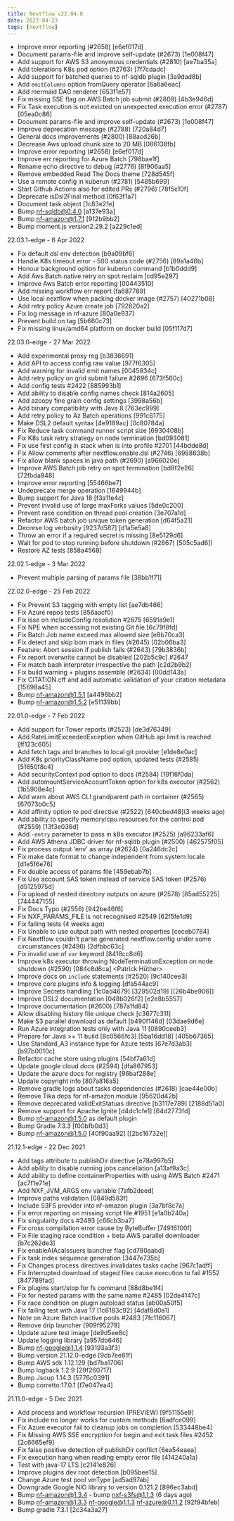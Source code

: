 ```yaml
---
title: Nextflow v22.04.0
date: 2022-04-23
tags: [nextflow]
---
```


- Improve error reporting (#2658) [e6ef017d] <Jorge Aguilera>
- Document params-file and improve self-update (#2673) [1e008f47] <Abhinav Sharma>
- Add support for AWS S3 anonymous credentials (#2810) [ae7ba35a]
- Add tolerations K8s pod option (#2763) [7f7cdadc] <Ben Sherman>
- Add support for batched queries to nf-sqldb plugin [3a9dad8b]
- Add `emitColumns` option fromQuery operator [6a6a6eac]
- Add mermaid DAG renderer [653f1e57]
- Fix missing SSE flag on AWS Batch job submit (#2809) [4b3e946d]
- Fix Task execution is not evicted on unexpected execution error (#2787) [05ea0c86] <Fabian Lehmann>
- Document params-file and improve self-update  (#2673) [1e008f47] <Abhinav Sharma>
- Improve deprecation message (#2788) [720a84d7] <Fabian Lehmann>
- General docs improvements (#2800) [88acd26b] <Ben Sherman>
- Decrease Aws upload chunk size to 20 MB [086138fb]
- Improve error reporting (#2658) [e6ef017d] <Jorge Aguilera>
- Improve err reporting for Azure Batch [798bae1f]
- Rename echo directive to debug (#2776) [8f906aa5] <Ben Sherman>
- Remove embedded Read The Docs theme [728d545f] <Paolo Di Tommaso>
- Use a remote config in kuberun (#2781) [5485b699] <Fabian Lehmann>
- Start Github Actions also for edited PRs (#2796) [78f5c10f] <Fabian Lehmann>
- Deprecate isDsl2Final method [0f63f1a7]
- Document task object [1c83e21e] <Ben Sherman>
- Bump nf-sqldb@0.4.0 [a137e93a]
- Bump nf-amazon@1.7.1 [912b9bb2]
- Bump moment.js version2.29.2 [a229c1ed]

22.03.1-edge - 6 Apr 2022 
- Fix default dsl env detection [b9a09bf6]
- Handle K8s timeout error - 500 status code (#2756) [89a1a46b] <xhejtman>
- Honour background option for kuberun command [b1b0ddd9] <kfrancisdev>
- Add Aws Batch native retry on spot reclaim [cd95e297]
- Improve Aws Batch error reporting [00443510]
- Add missing workflow err report [fa687789]
- Use local nextflow when packing docker image (#2757) [40271b08] <xhejtman>
- Add retry policy Azure create job [792820a2]
- Fix log message in nf-azure [80a0e937] <Manuele Simi>
- Prevent build on tag [5b660c73]
- Fix missing linux/amd64 platform on docker build [05f117d7]

22.03.0-edge - 27 Mar 2022
- Add experimental proxy reg [b3836691]
- Add API to access config raw value [977f6305]
- Add warning for invalid emit names [0045834c]
- Add retry policy on grid submit failure #2696 [673f560c]
- Add config tests #2422 [885993b1]
- Add ability to disable config names check [814a2605]
- Add azcopy fine grain config settings [3998a56b]
- Add binary compatibility with Java 8 [763ec999]
- Add retry policy to Az Batch operations [991c6175]
- Make DSL2 default syntax [4e9189ac] [0c80784a]
- Fix Reduce task command runner script size [6930408b]
- Fix K8s task retry strategy on node termination [bd093081]
- Fix use first config in stack when is into profile #2701 [44bdde8d] <Jorge Aguilera>
- Fix Allow comments after nextflow.enable.dsl (#2746) [6988638b] <Jorge Aguilera>
- Fix allow blank spaces in java path (#2690) [a966020e] <Jorge Aguilera>
- Improve AWS Batch job retry on spot termination [bd8f2e26] [72fbda848]
- Improve error reporting [55466be7]
- Undeprecate merge operation [1649944b]
- Bump support for Java 18 [f3a11e4c]
- Prevent invalid use of large maxForks values [5de0c200]
- Prevent race condition on thread pool creation [3e707a1d]
- Refactor AWS batch job unique token generation [d64f5a21]
- Decrese log verbosity [9237d587] [d1a5e5a8]
- Throw an error if a required secret is missing [8e5129d6]
- Wait for pod to stop running before shutdown (#2667) [505c5ad6]) <kfrancisdev>
- Restore AZ tests [858a4568]

22.02.1-edge - 3 Mar 2022
- Prevent multiple parsing of params file [38bb1f71]

22.02.0-edge - 25 Feb 2022
- Fix Prevent S3 tagging with empty list [ae7db466]
- Fix Azure repos tests [856aacf0]
- Fix isse on includeConfig resolution #2675 [6591a9e1]
- Fix NPE when accessing not existing Git file [6c79f8fd]
- Fix Batch Job name exceed max allowed size [e8b70ca3]
- Fix detect and skip bom mark in files (#2645) [02b06ba3] <Jorge Aguilera>
- Feature: Abort session if publish fails (#2643) [79b3836b] <Jorge Aguilera>
- Fix report overwrite cannot be disabled [202b5c9c] #2647 
- Fix match bash interpreter irrespective the path [c2d2b9b2]
- Fix build warning + plugins assemble (#2634) [00dd143a] <Jorge Aguilera>
- Fix CITATION.cff and add automatic validation of your citation metadata [15698a45] <Faruk D>
- Bump nf-amazon@1.5.1 [a4496bb2]
- Bump nf-amazon@1.5.2 [e51139bb]

22.01.0-edge - 7 Feb 2022
- Add support for Tower reports (#2523) [de3d76349] <Jordi Deu-Pons>
- Add RateLimitExceededException when GitHub api limit is reached [ff123c605]
- Add fetch tags and branches to local git provider [e1de8e0ac]
- Add K8s priorityClassName pod option, updated tests (#2585) [51650f8c4] <Ben Sherman>
- Add securityContext pod option to docs (#2584) [19f16f0da] <Ben Sherman>
- Add automountServiceAccountToken option for k8s executor (#2562) [1b5908e4c] <xhejtman>
- Add warn about AWS CLI grandparent path in container (#2565) [67073b0c5] <Simon Li>
- Add affinity option to pod directive (#2522) [640cbed48](3 weeks ago) <Ben Sherman>
- Add ability to specify memory/cpu resources for the control pod (#2559) [13f3e036d] <xhejtman>
- Add `-entry` parameter to pass in k8s executor (#2525) [a96233af6] <xhejtman>
- Add AWS Athena JDBC driver for nf-sqldb plugin (#2500) [462575f05] <Abhinav Sharma>
- Fix process output 'env' as array (#2624) [0a246dc2c] <Jorge Aguilera>
- Fix make date format to change independent from system locale [d1e5f6e76] <Jorge Aguilera>
- Fix double access of params file [459ebab7b] <Paolo Di Tommaso>
- Fix Use account SAS token instead of service SAS token (#2576) [d5125975d] <Florian De Temmerman>
- Fix upload of nested directory outputs on azure (#2578) [85ad55225] [744447155] <Florian De Temmerman>
- Fix Docs Typo (#2556) [942be46f6] <Kibubu>
- Fix NXF_PARAMS_FILE is not recognised #2549 [62f5fe1d9]
- Fix failing tests (4 weeks ago) <Paolo Di Tommaso>
- Fix Unable to use output path with nested properties [ceceb0784]
- Fix Nextflow couldn't parse generated nextflow.config under some circumstances (#2496) [2dfbbc63c] <Fabian Lehmann>
- Fix invalid use of `var` keyword [8418cc8d6]
- Improve k8s executor throwing NodeTerminationException on node shutdown (#2590) [084c8d6ca] <Patrick Hüther>
- Improve docs on `include` statements (#2520) [9c140cee3] <Alexander Toenges>
- Improve core plugins info & logging [dfa544ac9]
- Improve Secrets handling [1c0ad4679] [329502d19] [[26b4be906]]
- Improve DSL2 documentation [048b026f2] [e2e8b5557] <Manuele Simi>
- Improve documentation (#2600) [787a1fd84] <Ben Sherman>
- Allow disabling history file unique check [c3677c311]
- Make S3 parallel download as default [b490f146d] [03dae9d6e]
- Run Azure integration tests only with Java 11 [0890ceeb3]
- Prepare for Java >= 11 build [8c0566fc3] [5ba16dd18] [405b67365]
- Use Standard_A3 instance type for Azure tests [67e7d3ab3] [b97b0010c]
- Refactor cache store using plugins [54bf7a61d]
- Update google cloud docs (#2594) [dfa867953] <Ben Sherman>
- Update the azure docs for registry [96baf288e] <Abhinav Sharma>
- Update copyright info [807a816a5]
- Remove gradle logs about tasks dependencies (#2618) [cae44e00b] <Jorge Aguilera>
- Remove Tika deps for nf-amazon module [95620d42b]
- Remove deprecated validExitStatuas directive [b3117e789] [2188d51a0]
- Remove support for Apache Ignite [d4dc1cfe1] [64d2773fd]
- Bump nf-amazon@1.5.0 as default plugin
- Bump Gradle 7.3.3 [f00bfb0d3]
- Bump nf-amazon@1.5.0 [40f90aa92] [[2bc16732e]]

21.12.1-edge - 22 Dec 2021
- Add tags attribute to publishDir directive [e78a997b5]
- Add ability to disable running jobs cancellation [a13af9a3c]
- Add ability to define containerProperties with using AWS Batch #2471 [ac7f1e71e] <Manuele Simi>
- Add NXF_JVM_ARGS env variable [7afb2deed]
- Improve paths validation [0849d583f]
- Include S3FS provider into nf-amazon plugin [3a7bf8c7a]
- Fix error reporting on missing script file #1951 [e1a0b240a]
- Fix singularity docs #2493 [c66cb3ba7] <Jose Espinosa-Carrasco>
- Fix cross compilation error cause by ByteBuffer [74916100f]
- Fix File staging race condition + beta AWS parallel downloader [b7c262de3]
- Fix enableAIAcaIssuers launcher flag [cd780aabd]
- Fix task index sequence generation [3447e735b]
- Fix Changes process directives invalidates tasks cache [967c1adff]
- Fix Interrupted download of staged files cause execution to fail #1552 [847789fad]
- Fix plugins start/stop for fs command [88d8be1f4]
- Fix for nested params with the same name #2485 [02de4147c] <Jay Carey>
- Fix race condition on plugin autoload status [ab00a50f5]
- Fix failing test with Java 17 [1c6183c92] [4daf8d0a1]
- Note on Azure Batch inactive pools #2483 [7fc116067] <Manuele Simi>
- Remove drip launcher [909f95279]
- Update azure test image [de9d5ee8c]
- Update logging library [a957db646]
- Bump nf-google@1.1.4 [93193a3f3]
- Bump version 21.12.0-edge [9cb7ee81f]
- Bump AWS sdk 1.12.129 [bd7ba1706]
- Bump logback 1.2.9 [29f260717]
- Bump Jsoup 1.14.3 [5776c0391]
- Bump corretto:17.0.1 [f7e047ea4]

21.11.0-edge - 5 Dec 2021
- Add process and workflow recursion (PREVIEW) [9f51155e9]
- Fix include no longer works for custom methods [6adfce099]
- Fix Azure executor fail to cleanup jobs on completion [533448be4]
- Fix Missing AWS SSE encryption for begin and exit task files #2452 [2c6665ef9]
- Fix false positive detection of publishDir conflict [6ea54eaea]
- Fix execution hang when reading empty error file [414240a1a]
- Test with java-17 LTS [c2141e826] <Abhinav Sharma>
- Improve plugins dev root detection [b095bee15]
- Change Azure test pool vmType [ad5ad97ab]
- Downgrade Google NIO library to version 0.121.2 [896ec3abd]
- Bump nf-amazon@1.3.4 - bump nxf-s3fs@1.1.3 (6 days ago)
- Bump nf-amazon@1.3.3 nf-google@1.1.3 nf-azure@0.11.2 [92f94bfeb]
- Bump gradle 7.3.1 [2c34a3a27]
